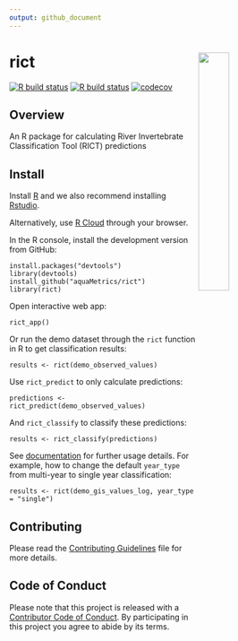 ```yaml
---
output: github_document
---
```


<!-- README.md is generated from README.Rmd. Please edit that file -->

# rict <img src='man/figures/rict_logo.png' align="right" width="33%" />

<!-- badges: start -->
[![R build status](https://github.com/aquaMetrics/rict/workflows/R-CMD-check/badge.svg)](https://github.com/aquaMetrics/rict/actions)
[![R build status](https://github.com/aquaMetrics/rict/workflows/test-coverage/badge.svg)](https://github.com/aquaMetrics/rict/actions)
[![codecov](https://codecov.io/gh/aquaMetrics/rict/branch/master/graph/badge.svg?token=KTezp5zwp8)](https://codecov.io/gh/aquaMetrics/rict)
<!-- badges: end -->

## Overview

An R package for calculating River Invertebrate Classification Tool (RICT) predictions

## Install

Install [R](rstats.org/install) and we also recommend installing [Rstudio](rstudio.com/install).

Alternatively, use [R Cloud](https://rstudio.cloud) through your browser.

In the R console, install the development version from GitHub:
```
install.packages("devtools")
library(devtools)
install_github("aquaMetrics/rict")
library(rict)
```

Open interactive web app:

```
rict_app()
```
Or run the demo dataset through the `rict` function in R to get classification results:

```
results <- rict(demo_observed_values)
```
Use `rict_predict` to only calculate predictions:

```
predictions <- rict_predict(demo_observed_values)
```
And `rict_classify` to classify these predictions:

```
results <- rict_classify(predictions)
```
See [documentation](https://aquametrics.github.io/rict/) for further usage details. For example, how to change the default `year_type` from multi-year to single year classification:

```
results <- rict(demo_gis_values_log, year_type = "single")
```
## Contributing 

Please read the [Contributing Guidelines](CONTRIBUTING.md) file for more details. 

## Code of Conduct

Please note that this project is released with a [Contributor Code of Conduct](CONDUCT.md). By participating in this project you agree to abide by its terms.